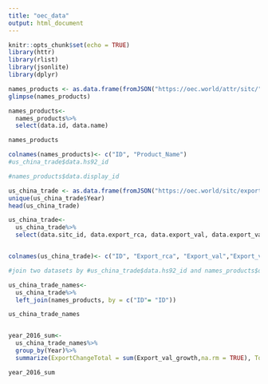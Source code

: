 ```yaml
---
title: "oec_data"
output: html_document
---
```


```r
knitr::opts_chunk$set(echo = TRUE)
library(httr)
library(rlist)
library(jsonlite)
library(dplyr)
```

```r
names_products <- as.data.frame(fromJSON("https://oec.world/attr/sitc/"))
glimpse(names_products)

names_products<-
  names_products%>%
  select(data.id, data.name)

names_products

colnames(names_products)<- c("ID", "Product_Name")
#us_china_trade$data.hs92_id

#names_products$data.display_id
```



```r
us_china_trade <- as.data.frame(fromJSON("https://oec.world/sitc/export/2016.2019/usa/all/show/"))
unique(us_china_trade$Year)
head(us_china_trade)

us_china_trade<-
  us_china_trade%>%
  select(data.sitc_id, data.export_rca, data.export_val, data.export_val_growth_pct, data.export_val_growth_val, data.year)


colnames(us_china_trade)<- c("ID", "Export_rca", "Export_val","Export_val_growth","Change_in_Exports","Year")
```


```r
#join two datasets by #us_china_trade$data.hs92_id and names_products$data.display_id

us_china_trade_names<-
  us_china_trade%>%
  left_join(names_products, by = c("ID"= "ID"))

us_china_trade_names


year_2016_sum<-
  us_china_trade_names%>%
  group_by(Year)%>%
  summarize(ExportChangeTotal = sum(Export_val_growth,na.rm = TRUE), Total_Exports = sum(Export_val, na.rm = TRUE))

year_2016_sum
```


